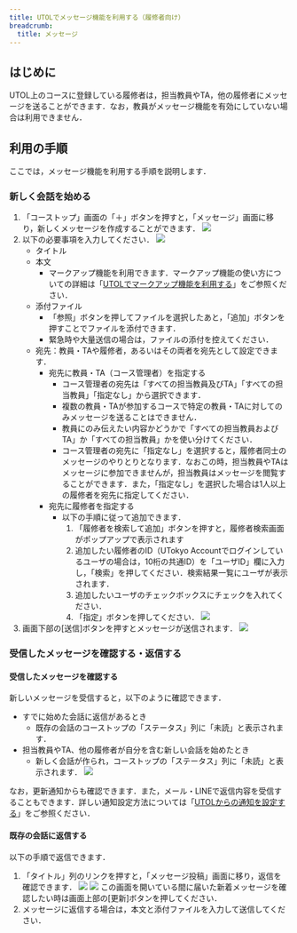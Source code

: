 ```yaml
---
title: UTOLでメッセージ機能を利用する（履修者向け）
breadcrumb:
  title: メッセージ
---
```


## はじめに

UTOL上のコースに登録している履修者は，担当教員やTA，他の履修者にメッセージを送ることができます．なお，教員がメッセージ機能を有効にしていない場合は利用できません．

## 利用の手順

ここでは，メッセージ機能を利用する手順を説明します．

### 新しく会話を始める

1. 「コーストップ」画面の「＋」ボタンを押すと，「メッセージ」画面に移り，新しくメッセージを作成することができます．
   ![](course-top.png)
2. 以下の必要事項を入力してください．
   ![](message-create.png)
    * タイトル
    * 本文
      * マークアップ機能を利用できます．マークアップ機能の使い方についての詳細は「[UTOLでマークアップ機能を利用する](../../markup/)」をご参照ください．
    * 添付ファイル
      * 「参照」ボタンを押してファイルを選択したあと，「追加」ボタンを押すことでファイルを添付できます．
      * 緊急時や大量送信の場合は，ファイルの添付を控えてください．
    * 宛先：教員・TAや履修者，あるいはその両者を宛先として設定できます．
      * 宛先に教員・TA（コース管理者）を指定する
        * コース管理者の宛先は「すべての担当教員及びTA」「すべての担当教員」「指定なし」から選択できます．    
        * 複数の教員・TAが参加するコースで特定の教員・TAに対してのみメッセージを送ることはできません．
        * 教員にのみ伝えたい内容かどうかで「すべての担当教員およびTA」か「すべての担当教員」かを使い分けてください．      
        * コース管理者の宛先に「指定なし」を選択すると，履修者同士のメッセージのやりとりとなります．なおこの時，担当教員やTAはメッセージに参加できませんが，担当教員はメッセージを閲覧することができます．また，「指定なし」を選択した場合は1人以上の履修者を宛先に指定してください．
      * 宛先に履修者を指定する
        * 以下の手順に従って追加できます．
          1. 「履修者を検索して追加」ボタンを押すと，履修者検索画面がポップアップで表示されます
          2. 追加したい履修者のID（UTokyo Accountでログインしているユーザの場合は，10桁の共通ID）を「ユーザID」欄に入力し，「検索」を押してください．検索結果一覧にユーザが表示されます．
          3. 追加したいユーザのチェックボックスにチェックを入れてください．
          4. 「指定」ボタンを押してください．
       ![](message-to-enrolled-students.png)
3. 画面下部の[送信]ボタンを押すとメッセージが送信されます．
   ![](message-sending.png)

### 受信したメッセージを確認する・返信する

#### 受信したメッセージを確認する

新しいメッセージを受信すると，以下のように確認できます．
* すでに始めた会話に返信があるとき
  * 既存の会話のコーストップの「ステータス」列に「未読」と表示されます．
* 担当教員やTA、他の履修者が自分を含む新しい会話を始めたとき
  * 新しく会話が作られ，コーストップの「ステータス」列に「未読」と表示されます．
![](message-status.png)

なお，更新通知からも確認できます．また，メール・LINEで返信内容を受信することもできます．詳しい通知設定方法については「[UTOLからの通知を設定する](../../notification/)」をご参照ください． 

#### 既存の会話に返信する

以下の手順で返信できます．
1. 「タイトル」列のリンクを押すと，「メッセージ投稿」画面に移り，返信を確認できます．
   ![](message-title.png)
   ![](response-create.png)
   この画面を開いている間に届いた新着メッセージを確認したい時は画面上部の[更新]ボタンを押してください．
2. メッセージに返信する場合は，本文と添付ファイルを入力して送信してください．
